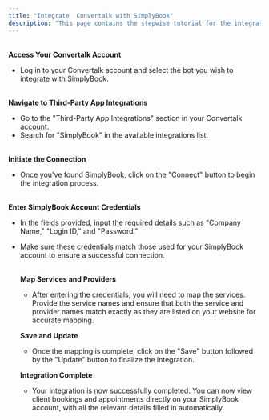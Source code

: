 ```yaml
---
title: "Integrate  Convertalk with SimplyBook"
description: "This page contains the stepwise tutorial for the integration of SimplyBook with  Convertalk."
---
```


**\
Access Your  Convertalk Account**

- Log in to your  Convertalk account and select the bot you wish to integrate with SimplyBook.

**\
Navigate to Third-Party App Integrations**

- Go to the "Third-Party App Integrations" section in your  Convertalk account.
- Search for "SimplyBook" in the available integrations list.

**\
Initiate the Connection**

- Once you've found SimplyBook, click on the "Connect" button to begin the integration process.

**\
Enter SimplyBook Account Credentials**

- In the fields provided, input the required details such as "Company Name," "Login ID," and "Password."
- Make sure these credentials match those used for your SimplyBook account to ensure a successful connection.

  **\
  Map Services and Providers**
  - After entering the credentials, you will need to map the services. Provide the service names and ensure that both the service and provider names match exactly as they are listed on your website for accurate mapping.

  **Save and Update**
  - Once the mapping is complete, click on the "Save" button followed by the "Update" button to finalize the integration.

  **Integration Complete**
  - Your integration is now successfully completed. You can now view client bookings and appointments directly on your SimplyBook account, with all the relevant details filled in automatically.

 